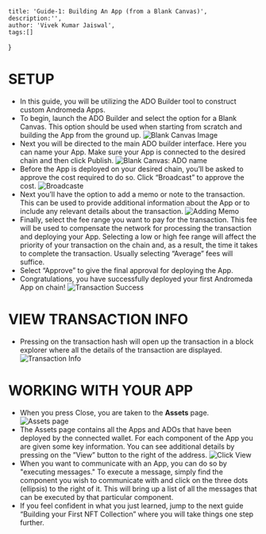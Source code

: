     title: 'Guide-1: Building An App (from a Blank Canvas)',
    description:'',
    author: 'Vivek Kumar Jaiswal',
    tags:[]
}

# SETUP

* In this guide, you will be utilizing the ADO Builder tool to construct custom Andromeda Apps.
* To begin, launch the ADO Builder and select the option for a Blank Canvas. This option should be used when starting from scratch and building the App from the ground up.
![Blank Canvas Image](/learn/blogs/guides_imgs/1/blank_canvas_2.png "Blank Canvas")
* Next you will be directed to the main ADO builder interface. Here you can name your App. Make sure your App is connected to the desired chain and then click Publish.
![Blank Canvas: ADO name](/learn/blogs/guides_imgs/1/ado_name.png "Blank Canvas: ADO name")
* Before the App is deployed on your desired chain, you’ll be asked to approve the cost required to do so. Click “Broadcast” to approve the cost.
![Broadcaste](/learn/blogs/guides_imgs/1/broadcast.png "Broadcast")
* Next you’ll have the option to add a memo or note to the transaction. This can be used to provide additional information about the App or to include any relevant details about the transaction. 
![Adding Memo](/learn/blogs/guides_imgs/1/adding_memo.png "Relevant txn details")
* Finally, select the fee range you want to pay for the transaction. This fee will be used to compensate the network for processing the transaction and deploying your App. Selecting a low or high fee range will affect the priority of your transaction on the chain and, as a result, the time it takes to complete the transaction. Usually selecting “Average” fees will suffice.
* Select “Approve” to give the final approval for deploying the App.
* Congratulations, you have successfully deployed your first Andromeda App on chain!
![Transaction Success](/learn/blogs/guides_imgs/1/transaction.png)
# VIEW TRANSACTION INFO

* Pressing on the transaction hash will open up the transaction in a block explorer where all the details of the transaction are displayed.
![Transaction Info](/learn/blogs/guides_imgs/1/txn_info.png)
# WORKING WITH YOUR APP

* When you press Close, you are taken to the **Assets** page.
![Assets page](/learn/blogs/guides_imgs/1/assets.png)
* The Assets page contains all the Apps and ADOs that have been deployed by the connected wallet. For each component of the App you are given some key information. You can see additional details by pressing on the ”View” button to the right of the address.
![Click View](/learn/blogs/guides_imgs/1/additional_details.png "View Additional Details")
* When you want to communicate with an App, you can do so by "executing messages." To execute a message, simply find the component you wish to communicate with and click on the three dots (ellipsis) to the right of it. This will bring up a list of all the messages that can be executed by that particular component.
* If you feel confident in what you just learned, jump to the next guide “Building your First NFT Collection” where you will take things one step further.

